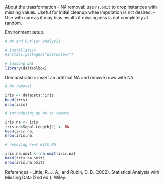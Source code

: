 About the transformation
- NA removal: use `na.omit` to drop instances with missing values. Useful for initial cleanup when imputation is not desired.
- Use with care as it may bias results if missingness is not completely at random.

Environment setup.
```r
# NA and Outlier analysis

# installation 
#install.packages("daltoolbox")

# loading DAL
library(daltoolbox) 
```

Demonstration: insert an artificial NA and remove rows with NA.
```r
# NA removal

iris <- datasets::iris
head(iris)
nrow(iris)
```

```r
# introducing an NA to remove

iris.na <- iris
iris.na$Sepal.Length[2] <- NA
head(iris.na)
nrow(iris.na)
```

```r
# removing rows with NA

iris.na.omit <- na.omit(iris.na)
head(iris.na.omit)
nrow(iris.na.omit)
```

References
- Little, R. J. A., and Rubin, D. B. (2002). Statistical Analysis with Missing Data (2nd ed.). Wiley.
